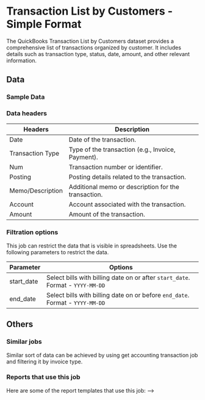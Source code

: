 #  Transaction List by Customers - Simple Format


The QuickBooks Transaction List by Customers dataset provides a comprehensive list of transactions organized by customer. It includes details such as transaction type, status, date, amount, and other relevant information. 

<AddJob
  template="gsheet_quickbooks_simple_get_transaction_list_by_customers"
/>


## Data

### Sample Data

<Gsheet
  src="https://docs.google.com/spreadsheets/d/1KWa16ZCTRUdIF7LXFQzgCaBXEze4fpGWaV77tc8Q_Y8/edit#gid=530639788"
/>



### Data headers

| Headers                      | Description                                                        |
|------------------------------|--------------------------------------------------------------------|
| Date                         | Date of the transaction.                                           |
| Transaction Type             | Type of the transaction (e.g., Invoice, Payment).                  |
| Num                          | Transaction number or identifier.                                  |
| Posting                      | Posting details related to the transaction.                        |
| Memo/Description             | Additional memo or description for the transaction.                |
| Account                      | Account associated with the transaction.                           |
| Amount                       | Amount of the transaction.                                         |

###  Filtration options

This job can restrict the data that is visible in spreadsheets. Use the following parameters to restrict the data.

| Parameter     | Options                                                                           |
|---------------|-----------------------------------------------------------------------------------|
| start_date    | Select bills with billing date on or after `start_date`. Format - `YYYY-MM-DD`    |
| end_date      | Select bills with billing date on or before `end_date`. Format - `YYYY-MM-DD`     |



## Others

### Similar jobs

Similar sort of data can be achieved by using get accounting transaction job and filtering it by invoice type. 

### Reports that use this job

Here are some of the report templates that use this job: 
-->